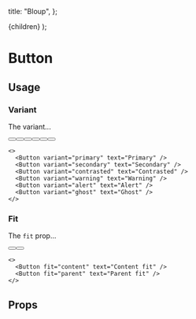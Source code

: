 
  title: "Bloup",
};

  <MdxLayout meta={metadata}>{children}</MdxLayout>
);

# Button

## Usage

### Variant

The variant...

<div className="box flex flex-wrap gap-m">
  <Button variant="primary" text="Primary" />
  <Button variant="secondary" text="Secondary" />
  <Button variant="contrasted" text="Contrasted" />
  <Button variant="warning" text="Warning" />
  <Button variant="alert" text="Alert" />
  <Button variant="ghost" text="Ghost" />
</div>

```tsx
<>
  <Button variant="primary" text="Primary" />
  <Button variant="secondary" text="Secondary" />
  <Button variant="contrasted" text="Contrasted" />
  <Button variant="warning" text="Warning" />
  <Button variant="alert" text="Alert" />
  <Button variant="ghost" text="Ghost" />
</>
```

### Fit

The `fit` prop...

<div className="box flex flex-wrap gap-m">
  <Button fit="content" text="Content fit" />
  <Button fit="parent" text="Parent fit" />
</div>

```tsx
<>
  <Button fit="content" text="Content fit" />
  <Button fit="parent" text="Parent fit" />
</>
```

## Props

<PropsTable name="Button" />
